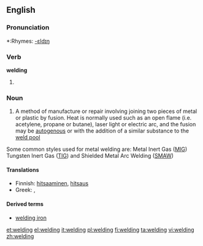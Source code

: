 ==English==
{{wikipedia}}

===Pronunciation===
*:Rhymes: [[Rhymes:English:-ɛldɪŋ|-ɛldɪŋ]]

===Verb===
'''welding'''

# {{present participle of|[[weld]]}}

===Noun===
{{en-noun}}

# A method of manufacture or repair involving joining two pieces of metal or plastic by fusion. Heat is normally used such as an open flame (i.e. acetylene, propane or butane), laser light or electric arc, and the fusion may be [[autogenous]] or with the addition of a similar substance to the [[weld pool]]
Some common styles used for metal welding are:
Metal Inert Gas ([[MIG]])
Tungsten Inert Gas ([[TIG]]) and
Shielded Metal Arc Welding ([[SMAW]])
{{rfc|rel terms, defs}}
====Translations====
{{trans-top|method involving joining}}
*Finnish: [[hitsaaminen]], [[hitsaus]]
*Greek: {{t+|el|οξυγονοκόλληση|f|sc=Grek}}, {{t+|el|ηλεκτροσυγκόλληση|f|sc=Grek}}
{{trans-mid}}
{{trans-bottom}}

====Derived terms====
*[[welding iron]]

[[et:welding]]
[[el:welding]]
[[it:welding]]
[[pl:welding]]
[[fi:welding]]
[[ta:welding]]
[[vi:welding]]
[[zh:welding]]